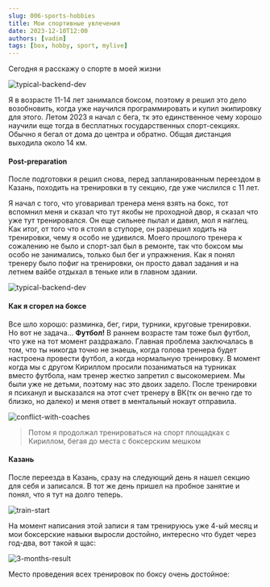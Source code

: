 ```yaml
---
slug: 006-sports-hobbies
title: Мои спортивные увлечения
date: 2023-12-10T12:00
authors: [vadim]
tags: [box, hobby, sport, mylive]
---
```



Сегодня я расскажу о спорте в моей жизни

![typical-backend-dev](./box.gif)

Я в возрасте 11-14 лет занимался боксом, поэтому я решил это дело возобновить, когда уже научился программировать и купил экипировку для этого. Летом 2023 я начал с бега, тк это единственное чему хорошо научили еще тогда в бесплатных государственных спорт-секциях. Обычно я бегал от дома до центра и обратно. Общая дистанция выходила около 14 км.

#### Post-preparation

После подготовки я решил снова, перед запланированным переездом в Казань, походить на тренировки в ту секцию, где уже числился с 11 лет.

Я начал с того, что уговаривал тренера меня взять на бокс, тот вспомнил меня и сказал что тут якобы не проходной двор, я сказал что уже тут тренировался. Он еще сильнее пылал и давил, мол я наглец. Как итог, от того что я стоял в ступоре, он разрешил ходить на тренировки, чему я особо не удивился. Моего прошлого тренера к сожалению не было и спорт-зал был в ремонте, так что боксом мы особо не занимались, только был бег и упражнения. Как я понял тренеру было пофиг на тренировки, он просто давал задания и на летнем вайбе отдыхал в теньке или в главном здании.

![typical-backend-dev](./chill.gif)

#### Как я сгорел на боксе

Все шло хорошо: разминка, бег, гири, турники, круговые тренировки. Но вот не задача... **Футбол!** В раннем возрасте там тоже был футбол, что уже на тот момент раздражало. Главная проблема заключалась в том, что ты никогда точно не знаешь, когда голова тренера будет настроена провести футбол, а когда нормальную тренировку. В момент когда мы с другом Кириллом просили позаниматься на турниках вместо футбола, нам тренер жестко запретил с высокомерием. Мы были уже не детьми, поэтому нас это двоих задело. После тренировки я психанул и высказался на этот счет тренеру в ВК(тк он вечно где то близко, но далеко) и меня ответ в ментальный нокаут отправила.

![conflict-with-coaches](./conflict-with-coaches.jpg)

> Потом я продолжал тренироваться на спорт площадках с Кириллом, бегая до места с боксерским мешком

#### Казань

После переезда в Казань, сразу на следующий день я нашел секцию для себя и записался. В тот же день пришел на пробное занятие и понял, что я тут на долго теперь.

![train-start](./train-start.jpg)

На момент написания этой записи я там тренируюсь уже 4-ый месяц и мои боксерские навыки выросли достойно, интересно что будет через год-два, вот такой я щас:

![3-months-result](./3-months-result.jpg)

Место проведения всех тренировок по боксу очень достойное:

<ReactPlayer controls url="/video/my-sport-section.mp4" />
